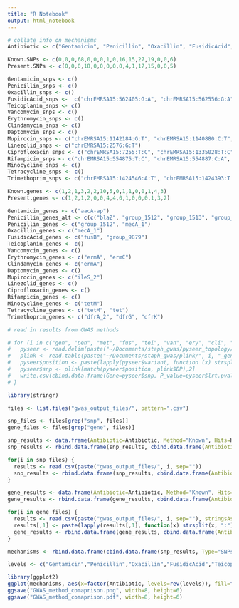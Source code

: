 ```yaml
---
title: "R Notebook"
output: html_notebook
---
```


```r
# collate info on mechanisms
Antibiotic <- c("Gentamicin", "Penicillin", "Oxacillin", "FusidicAcid", "Teicoplanin", "Vancomycin", "Erythromycin", "Clindamycin", "Daptomycin", "Mupirocin", "Linezolid", "Ciprofloxacin", "Rifampicin", "Minocycline", "Tetracycline", "Trimethoprim")

Known.SNPs <- c(0,0,0,68,0,0,0,1,0,16,15,27,19,0,0,6)
Present.SNPs <- c(0,0,0,18,0,0,0,0,0,4,1,17,15,0,0,5)

Gentamicin_snps <- c()
Penicillin_snps <- c()
Oxacillin_snps <- c()
FusidicAcid_snps <-  c("chrEMRSA15:562405:G:A", "chrEMRSA15:562556:G:A", "chrEMRSA15:562566:C:T", "chrEMRSA15:562625:G:A", "chrEMRSA15:562626:T:C", "chrEMRSA15:562710:C:T", "chrEMRSA15:563484:C:T", "chrEMRSA15:563568:C:T", "chrEMRSA15:563574:C:T", "chrEMRSA15:563687:G:A", "chrEMRSA15:563709:G:T", "chrEMRSA15:563716:G:A", "chrEMRSA15:563726:C:T", "chrEMRSA15:563738:T:A", "chrEMRSA15:563739:T:C", "chrEMRSA15:563728:C:G", "chrEMRSA15:563728:C:A", "chrEMRSA15:563723:C:T")
Teicoplanin_snps <- c()
Vancomycin_snps <- c()
Erythromycin_snps <- c()
Clindamycin_snps <- c()
Daptomycin_snps <- c()
Mupirocin_snps <- c("chrEMRSA15:1142184:G:T", "chrEMRSA15:1140880:C:T", "chrEMRSA15:1141982:C:A", "chrEMRSA15:1142055:G:T")
Linezolid_snps <- c("chrEMRSA15:2576:G:T")
Ciprofloxacin_snps <- c("chrEMRSA15:7255:T:C", "chrEMRSA15:1335028:T:C", "chrEMRSA15:7266:G:A", "chrEMRSA15:7254:T:G", "chrEMRSA15:1334924:T:G", "chrEMRSA15:1337188:G:A", "chrEMRSA15:1335030:T:C", "chrEMRSA15:1335039:G:A", "chrEMRSA15:1335040:A:T", "chrEMRSA15:1335040:A:G", "chrEMRSA15:1335112:G:")
Rifampicin_snps <- c("chrEMRSA15:554875:T:C", "chrEMRSA15:554887:C:A", "chrEMRSA15:554888:A:T", "chrEMRSA15:554896:G:T", "chrEMRSA15:554897:A:G", "chrEMRSA15:554903:C:A", "chrEMRSA15:554914:G:A", "chrEMRSA15:554915:C:A", "chrEMRSA15:554915:C:T", "chrEMRSA15:554926:C:A", "chrEMRSA15:554926:C:T", "chrEMRSA15:554936:G:A", "chrEMRSA15:554942:C:T", "chrEMRSA15:555066:T:G")
Minocycline_snps <- c()
Tetracycline_snps <- c()
Trimethoprim_snps <- c("chrEMRSA15:1424546:A:T", "chrEMRSA15:1424393:T:C", "chrEMRSA15:1424751:G:T", "chrEMRSA15:1424781:A:C", "chrEMRSA15:1424779:T:C")

Known.genes <- c(1,2,1,3,2,2,10,5,0,1,1,0,0,1,4,3)
Present.genes <- c(1,2,1,2,0,0,4,4,0,1,0,0,0,1,3,2)

Gentamicin_genes <- c("aacA-ap")
Penicillin_genes_alt <- c(c("blaZ", "group_1512", "group_1513", "group_1516", "group_1519", "group_1518", "group_1515", "group_1510", "blaZ_1", "group_1517", "blaZ_2"), c("mecA_1", "mecA_2"))
Penicillin_genes <- c("group_1512", "mecA_1")
Oxacillin_genes <- c("mecA_1")
FusidicAcid_genes <- c("fusB", "group_9879")
Teicoplanin_genes <- c()
Vancomycin_genes <- c()
Erythromycin_genes <- c("ermA", "ermC")
Clindamycin_genes <- c("ermA")
Daptomycin_genes <- c()
Mupirocin_genes <- c("ileS_2")
Linezolid_genes <- c()
Ciprofloxacin_genes <- c()
Rifampicin_genes <- c()
Minocycline_genes <- c("tetM")
Tetracycline_genes <- c("tetM", "tet")
Trimethoprim_genes <- c("dfrA_2", "dfrG", "dfrK")

```

```r
# read in results from GWAS methods

# for (i in c("gen", "pen", "met", "fus", "tei", "van", "ery", "cli", "dap", "mup", "lin", "cip", "rif", "min", "tet", "tmp")) {
#   pyseer <- read.delim(paste("~/Documents/staph_gwas/pyseer_topology/", toupper(i), "_gene.pyseer.phylo", sep=""), stringsAsFactors = F)
#   plink <- read.table(paste("~/Documents/staph_gwas/plink/", i, "_gene_plink.cmh", sep=""), stringsAsFactors = F, header=T)
#   pyseer$position <- paste(lapply(pyseer$variant, function (x) strsplit(x, "_")[[1]][2]))
#   pyseer$snp <- plink[match(pyseer$position, plink$BP),2]
#   write.csv(cbind.data.frame(Gene=pyseer$snp, P_value=pyseer$lrt.pvalue), file=paste("~/Documents/staph_gwas/github_methods_compare/", i, "_gene_pyseer.csv", sep=""), row.names=F)
# }

library(stringr)

files <- list.files("gwas_output_files/", pattern=".csv")

snp_files <- files[grep("snp", files)]
gene_files <- files[grep("gene", files)]

snp_results <- data.frame(Antibiotic=Antibiotic, Method="Known", Hits=Known.SNPs)
snp_results <- rbind.data.frame(snp_results, cbind.data.frame(Antibiotic=Antibiotic, Method="Present", Hits=Present.SNPs))

for(i in snp_files) {
  results <- read.csv(paste("gwas_output_files/", i, sep=""))
  snp_results <- rbind.data.frame(snp_results, cbind.data.frame(Antibiotic=str_split(i, "_")[[1]][1], Method=sub(".csv", "", str_split(i, "_")[[1]][3]), Hits=sum(p.adjust(results[match(get(paste(str_split(i, "_")[[1]][1], "_snps", sep="")), results[,1]),2], n=sum(!is.na(results[,2])))<0.05, na.rm=T)))
}

gene_results <- data.frame(Antibiotic=Antibiotic, Method="Known", Hits=Known.genes)
gene_results <- rbind.data.frame(gene_results, cbind.data.frame(Antibiotic=Antibiotic, Method="Present", Hits=Present.genes))

for(i in gene_files) {
  results <- read.csv(paste("gwas_output_files/", i, sep=""), stringsAsFactors = F)
  results[,1] <- paste(lapply(results[,1], function(x) strsplit(x, ":")[[1]][3]))
  gene_results <- rbind.data.frame(gene_results, cbind.data.frame(Antibiotic=str_split(i, "_")[[1]][1], Method=sub(".csv", "", str_split(i, "_")[[1]][3]), Hits=sum(p.adjust(results[match(get(paste(sub(".csv", "", str_split(i, "_")[[1]][1]), "_genes", sep="")), results[,1]),2], n=sum(!is.na(results[,2])))<0.05, na.rm=T)))
}

mechanisms <- rbind.data.frame(cbind.data.frame(snp_results, Type="SNPs"), cbind.data.frame(gene_results, Type="Genes"))

levels <- c("Gentamicin","Penicillin","Oxacillin","FusidicAcid","Teicoplanin","Vancomycin","Erythromycin","Clindamycin","Daptomycin","Mupirocin","Linezolid","Ciprofloxacin","Rifampicin","Minocycline","Tetracycline","Trimethoprim")

library(ggplot2)
ggplot(mechanisms, aes(x=factor(Antibiotic, levels=rev(levels)), fill=factor(Method), y=Hits)) + geom_bar(position="dodge", stat="identity", width=0.7) + coord_flip() + facet_grid(~Type, scales = "free") + theme_minimal() + ylab("Count") + xlab("Antibiotic")
ggsave("GWAS_method_comaprison.png", width=8, height=6)
ggsave("GWAS_method_comaprison.pdf", width=8, height=6)

```

